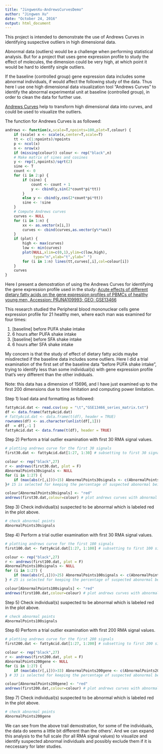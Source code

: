 ```yaml
---
title: "JingwenXu-AndrewsCurvesDemo"
author: "Jingwen Xu"
date: "October 24, 2016"
output: html_document
---
```


This project is intended to demonstrate the use of Andrews Curves in identifying suspective outliers in high dimensional data.

Abnormal data (outliers) would be a challenge when performing statistical analysis. But for a project that uses gene expression profile to study the effect of molecules, the dimension could be very high, at which point it would be hard to identify single outliers.

If the baseline (controlled group) gene expression data includes some abnormal individuals, if would affect the following study of the data. Thus here I use one high dimensional data visualization tool "Andrews Curves" to identify the abnormal experimental unit at baseline (controlled group), in order to clean the data for further use.

[Andrews Curves](https://www.jstor.org/stable/2528964?seq=1#page_scan_tab_contents) help to transform high dimensional data into curves, and could be used to visualize the outliers.

The function for Andrews Curves is as followed:

```r
andrews <- function(x,scale=T,npoints=100,plot=T,colour) {
    if (scale) x <- scale(x,center=T,scale=T)
    tt <- c(1:npoints)/npoints
    p <- ncol(x)
    n <- nrow(x)
    if (missing(colour)) colour <- rep("black",n)
    # Make matrix of sines and cosines
    y <- rep(1,npoints)/sqrt(2)
    sine <- T
    count <- 0
    for (i in 2:p) {             
        if (sine) {
            count <- count + 1
            y <- cbind(y,sin(2*count*pi*tt))
        }
        else y <- cbind(y,cos(2*count*pi*tt))
        sine <- !sine
    }
    # Compute Andrews curves
    curves <- NULL
    for (i in 1:n) {
        xx <- as.vector(x[i,])
        curves <- cbind(curves,as.vector(y%*%xx))
    }
    if (plot) {
        high <- max(curves)
        low <- min(curves)
        plot(NULL,xlim=c(0,1),ylim=c(low,high),
             type="n",xlab="t",ylab=" ")
        for (i in 1:n) lines(tt,curves[,i],col=colour[i])
    }
    curves
}
```

Here I present a demostration of using the Andrews Curves for identifying the gene expression profile used in the study: [Acute effects of different dietary fatty acids on the gene expression profiles of PBMCs of healthy young men, Accession: PRJNA109993; GEO: GSE13466](https://www.ncbi.nlm.nih.gov/bioproject/PRJNA109993)

This research studied the Peripheral blood mononuclear cells gene expression profile for 21 healthy men, where each man was examined for four times:

1) [baseline] before PUFA shake intake
2) 6 hours after PUFA shake intake
3) [baseline] before SFA shake intake
4) 6 hours after SFA shake intake

My concern is that the study of effect of dietary fatty acids maybe misdirected if the baseline data includes some outliers. Here I did a trial examination of the first set of the baseline data "before PUFA shake intake", trying to identify less than some individual(s) with gene expression profile that's very different than the other indiduals.

Note: this data has a dimension of 15696, and I have just examined up to the first 200 dimensions due to time limitation and computing power limitation.

Step 1) load data and formatting as followed:

```r
fattyAcid.dat <- read.csv(sep = "\t","GSE13466_series_matrix.txt")
df <- data.frame(fattyAcid.dat)
# fattyAcid.dat <- data.frame(t(df), header = TRUE)
rownames(df) <- as.character(unlist(df[,1]))
df  = df[,-1 ]
fattyAcid.dat <- data.frame(t(df), header = TRUE)
```

Step 2) Perform a trial outlier examination with first 30 RMA signal values.

```r
# plotting andrews curve for the first 30 signals
first30.dat <- fattyAcid.dat[1:27, 1:30] # subsetting to first 30 signals

colour <- rep("black",27)
r <- andrews(first30.dat, plot = F)
AbnormalPoints30signals <- NULL
for (i in 1:27) {
    if (max(abs(r[,i]))>15) AbnormalPoints30signals <- c(AbnormalPoints30signals,i)
}# 15 is selected for keeping the percentage of suspected abonormal being less than 15% of the total individual

colour[AbnormalPoints30signals] <- "red" 
andrews(first30.dat,colour=colour) # plot andrews curves with abnormal
```

Step 3) Check individual(s) suspected to be abnormal which is labeled red in the plot above.

```r
# check abnormal points
AbnormalPoints30signals
```

Step 4) Perform a trial outlier examination with first 30 RMA signal values.

```r
# plotting andrews curve for the first 100 signals
first100.dat <- fattyAcid.dat[1:27, 1:100] # subsetting to first 100 signals

colour <- rep("black",27)
r <- andrews(first100.dat, plot = F)
AbnormalPoints100signals <- NULL
for (i in 1:27) {
    if (max(abs(r[,i]))>25) AbnormalPoints100signals <- c(AbnormalPoints100signals,i)
} # 25 is selected for keeping the percentage of suspected abonormal being less than 15% of the total individual

colour[AbnormalPoints100signals] <- "red" 
andrews(first100.dat,colour=colour) # plot andrews curves with abnormal
```

Step 5) Check individual(s) suspected to be abnormal which is labeled red in the plot above.

```r
# check abnormal points
AbnormalPoints100signals
```

Step 6) Perform a trial outlier examination with first 200 RMA signal values.

```r
# plotting andrews curve for the first 200 signals
first200.dat <- fattyAcid.dat[1:27, 1:200] # subsetting to first 200 signals

colour <- rep("black",27)
r <- andrews(first200.dat, plot = F)
AbnormalPoints200gene <- NULL
for (i in 1:27) {
    if (max(abs(r[,i]))>33) AbnormalPoints200gene <- c(AbnormalPoints200gene,i)
} # 33 is selected for keeping the percentage of suspected abonormal being less than 15% of the total individual

colour[AbnormalPoints200gene] <- "red" 
andrews(first200.dat,colour=colour) # plot andrews curves with abnormal
```

Step 7) Check individual(s) suspected to be abnormal which is labeled red in the plot above.

```r
# check abnormal points
AbnormalPoints200gene
```


We can see from the above trail demostration, for some of the individuals, the data do seems a little bit different than the others'. And we can expand this analysis to the full scale (for all RMA signal values) to visualize and identify suspected abnormal individuals and possibly exclude them if it is neccessary for later studies.